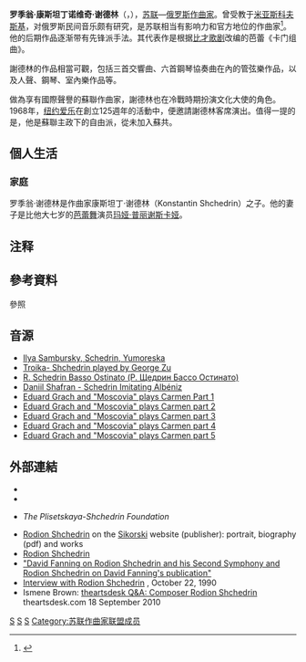 {{Infobox classical
| 中文名       = 羅季翁·康斯坦丁諾維奇·谢德林
| 画像         = Rodion Shchedrin.jpg
| 附注         = 
| 原文名       = Родион Константинович Щедрин
| 拉丁字母     = Rodion Konstantinovich Shchedrin
| 国别         = 俄罗斯
| 出生日期     = {{Birth date and age|1932|12|16}}
| 出生地       = {{USSR}}莫斯科
| 逝世日期     =
| 逝世地       =
| 所属时期     = 20世纪
| 所属乐派     = 
| 擅长作品类型 = 芭蕾，歌剧，协奏曲，管弦乐
| 代表作       = 芭蕾《驼背的小马》《卡门组曲》《安娜·卡列尼娜》，歌剧《不仅仅是爱》《死魂灵》，两部交响曲，三部乐队协奏曲，多部钢琴协奏曲
| 师从         = [[尼古拉·雅科夫列维奇·米亚斯科夫斯基|米亚斯科夫斯基]]
| 学生         =
| 官方网站     =
}}

'''罗季翁·康斯坦丁诺维奇·谢德林'''（{{lang-ru|'''Родион Константинович Щедрин'''|Rodion Konstantinovich Shchedrin}}，{{bd|1932年|12月16日||}}），[[苏联|苏联]]—[[俄罗斯|俄罗斯]][[作曲家|作曲家]]。曾受教于[[尼古拉·雅科夫列维奇·米亚斯科夫斯基|米亚斯科夫斯基]]，对俄罗斯民间音乐颇有研究，是苏联相当有影响力和官方地位的作曲家<ref>{{Cite web |url=http://www.classicalarchives.com/composer/3340.html |title=存档副本 |access-date=2009-09-07 |archive-date=2020-09-28 |archive-url=https://web.archive.org/web/20200928051148/https://www.classicalarchives.com/composer/3340.html |dead-url=no }}</ref>。他的后期作品逐渐带有先锋派手法。其代表作是根据[[比才|比才]][[卡门|歌剧]]改编的芭蕾《卡门组曲》。

謝德林的作品相當可觀，包括三首交響曲、六首鋼琴協奏曲在內的管弦樂作品，以及人聲、鋼琴、室內樂作品等。

做為享有國際聲譽的蘇聯作曲家，謝德林也在冷戰時期扮演文化大使的角色。1968年，[[纽约爱乐|纽约爱乐]]在創立125週年的活動中，便邀請謝德林客席演出。值得一提的是，他是蘇聯主政下的自由派，從未加入蘇共。

== 個人生活 ==
=== 家庭 ===
罗季翁·谢德林是作曲家康斯坦丁·谢德林（Konstantin Shchedrin）之子。他的妻子是比他大七岁的[[芭蕾舞|芭蕾舞]]演员[[玛娅·普丽谢斯卡娅|玛娅·普丽谢斯卡娅]]。

== 注释 ==
{{notelist}}

== 參考資料 ==
;參照
<references/>

== 音源 ==
{{commonscat|Rodion Konstantinovich Shchedrin}}
* [https://www.youtube.com/watch?v=NZtfYVG54Kg&feature=related Ilya Sambursky, Schedrin, Yumoreska]
* [https://www.youtube.com/watch?v=flRtDm-h1To&feature=related Troika- Shchedrin played by George Zu] {{Wayback|url=https://www.youtube.com/watch?v=flRtDm-h1To&feature=related |date=20100410004506 }}
* [https://www.youtube.com/watch?v=eQJzoWs_Y_U R. Schedrin Basso Ostinato (Р. Щедрин Бассо Остинато)]
* [https://www.youtube.com/watch?v=Yd-9XeJwh8Q&feature=related Daniil Shafran - Schedrin Imitating Albéniz]
* [https://www.youtube.com/watch?v=ddocozXOJek Eduard Grach and "Moscovia" plays Carmen Part 1]
* [https://www.youtube.com/watch?v=_r5xbynqDnY Eduard Grach and "Moscovia" plays Сarmen part 2]
* [https://www.youtube.com/watch?v=G69bu0SQVpg&feature=related Eduard Grach and "Moscovia" plays Сarmen part 3]
* [https://www.youtube.com/watch?v=Pl1WRO_0bXg&feature=related Eduard Grach and "Moscovia" plays Сarmen part 4]
* [https://www.youtube.com/watch?v=dAF5hBgb5D0&feature=related Eduard Grach and "Moscovia" plays Сarmen part 5]

== 外部連結 ==
{{commonscat|Rodion Konstantinovich Shchedrin}}
* {{Discogs artist|1105192}}
* {{IMDb name|id=0790183}}
*{{Official website|http://www.shchedrin.de}} ''The Plisetskaya-Shchedrin Foundation''
*[http://www.sikorski.de/340/en/shchedrin_rodion.html Rodion Shchedrin] {{Wayback|url=http://www.sikorski.de/340/en/shchedrin_rodion.html |date=20201127173516 }} on the [[Hans_Sikorski|Sikorski]] website (publisher): portrait, biography (pdf) and works
*[https://web.archive.org/web/20070810194710/http://home.wanadoo.nl/ovar/shched.htm Rodion Shchedrin]
*[https://web.archive.org/web/20070101045513/http://home.wanadoo.nl/ovar/sovrev/shchfan.htm "David Fanning on Rodion Shchedrin and his Second Symphony and Rodion Shchedrin on David Fanning's publication"]
*[http://www.kcstudio.com/shchedrin3.html Interview with Rodion Shchedrin] {{Wayback|url=http://www.kcstudio.com/shchedrin3.html |date=20210421061645 }}, October 22, 1990
*Ismene Brown: [http://www.theartsdesk.com/index.php?option=com_k2&view=item&id=2228:theartsdesk-qa-composer-rodion-shchedrin&Itemid=80 theartsdesk Q&A: Composer Rodion Shchedrin] {{Wayback|url=http://www.theartsdesk.com/index.php?option=com_k2&view=item&id=2228:theartsdesk-qa-composer-rodion-shchedrin&Itemid=80 |date=20101119202420 }} theartsdesk.com 18 September 2010

{{Authority control}}
[[Category:苏联作曲家|S]]
[[Category:俄罗斯作曲家|S]]
[[Category:20世纪作曲家|S]]
[[Category:苏联作曲家联盟成员|Category:苏联作曲家联盟成员]]